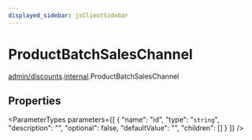 ```yaml
---
displayed_sidebar: jsClientSidebar
---
```



# ProductBatchSalesChannel

[admin/discounts](../../modules/admin_discounts.mdx).[internal](../../admin_discounts/modules/admin_discounts.internal.mdx).ProductBatchSalesChannel

## Properties

<ParameterTypes parameters={[
  {
    "name": "id",
    "type": "`string`",
    "description": "",
    "optional": false,
    "defaultValue": "",
    "children": []
  }
]} />
